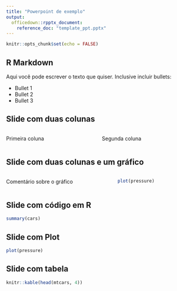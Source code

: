 ```yaml
---
title: "Powerpoint de exemplo"
output:
  officedown::rpptx_document:
    reference_doc: "template_ppt.pptx"
---
```


```r
knitr::opts_chunk$set(echo = FALSE)
```

## R Markdown

Aqui você pode escrever o texto que quiser. Inclusive incluir bullets:

- Bullet 1
- Bullet 2
- Bullet 3

## Slide com duas colunas

:::::: {.columns}
::: {.column}
Primeira coluna
:::

::: {.column}
Segunda coluna
:::
::::::

## Slide com duas colunas e um gráfico

:::::: {.columns}
::: {.column}
Comentário sobre o gráfico
:::

::: {.column}
```r
plot(pressure)
```
:::
::::::

## Slide com código em R
```r
summary(cars)
```

## Slide com Plot

```r
plot(pressure)
```

## Slide com tabela

```r
knitr::kable(head(mtcars, 4))
```

